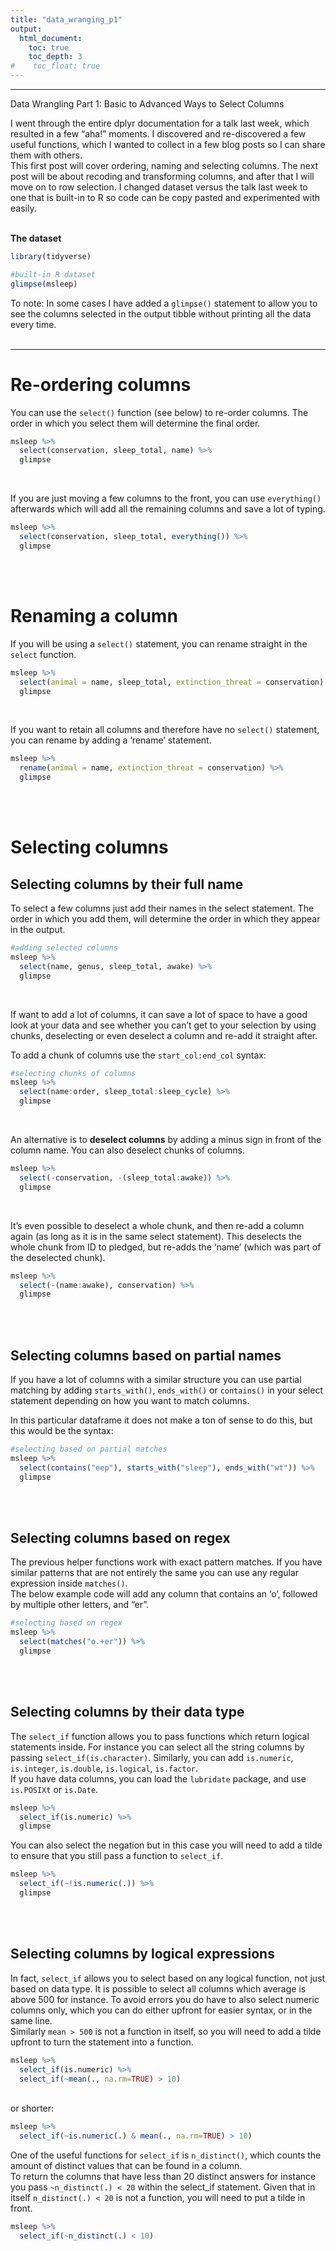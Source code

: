 ```yaml
---
title: "data_wranging_p1"
output:
  html_document:
    toc: true
    toc_depth: 3
#    toc_float: true
---
```



-----

Data Wrangling Part 1: Basic to Advanced Ways to Select Columns

I went through the entire dplyr documentation for a talk last week, which resulted in a few "aha!" moments. I discovered and re-discovered a few useful functions, which I wanted to collect in a few blog posts so I can share them with others.    
This first post will cover ordering, naming and selecting columns. The next post will be about recoding and transforming columns, and after that I will move on to row selection. I changed dataset versus the talk last week to one that is built-in to R so code can be copy pasted and experimented with easily.  
<br>


**The dataset**

```r
library(tidyverse)

#built-in R dataset 
glimpse(msleep)
```

To note: In some cases I have added a `glimpse()` statement to allow you to see the columns selected in the output tibble without printing all the data every time. 
<br><br>

-----



# **Re-ordering columns**
You can use the `select()` function (see below) to re-order columns. The order in which you select them will determine the final order.  
```r
msleep %>%
  select(conservation, sleep_total, name) %>%
  glimpse
```
<br>

If you are just moving a few columns to the front, you can use `everything()` afterwards which will add all the remaining columns and save a lot of typing.
```r
msleep %>%
  select(conservation, sleep_total, everything()) %>%
  glimpse
```
<br><br>


# **Renaming a column**
If you will be using a `select()` statement, you can rename straight in the `select` function. 
```r
msleep %>%
  select(animal = name, sleep_total, extinction_threat = conservation) %>%
  glimpse
```
<br>

If you want to retain all columns and therefore have no `select()` statement, you can rename by adding a 'rename' statement.
```r
msleep %>% 
  rename(animal = name, extinction_threat = conservation) %>%
  glimpse
```
<br><br>


# **Selecting columns**

## **Selecting columns by their full name**
To select a few columns just add their names in the select statement. The order in which you add them, will determine the order in which they appear in the output.
```r
#adding selected columns
msleep %>%
  select(name, genus, sleep_total, awake) %>%
  glimpse
```
<br>

If want to add a lot of columns, it can save a lot of space to have a good look at your data and see whether you can't get to your selection by using chunks, deselecting or even deselect a column and re-add it straight after.  
  
To add a chunk of columns use the `start_col:end_col` syntax:
```r
#selecting chunks of columns
msleep %>%
  select(name:order, sleep_total:sleep_cycle) %>%
  glimpse
```
<br>

An alternative is to **deselect columns** by adding a minus sign in front of the column name. You can also deselect chunks of columns. 
```r
msleep %>% 
  select(-conservation, -(sleep_total:awake)) %>%
  glimpse
```
<br>

It's even possible to deselect a whole chunk, and then re-add a column again (as long as it is in the same select statement). This deselects the whole chunk from ID to pledged, but re-adds the 'name' (which was part of the deselected chunk).
```r
msleep %>%
  select(-(name:awake), conservation) %>%
  glimpse
```
<br><br>




## **Selecting columns based on partial names**
If you have a lot of columns with a similar structure you can use partial matching by adding `starts_with()`, `ends_with()` or `contains()` in your select statement depending on how you want to match columns.
  
In this particular dataframe it does not make a ton of sense to do this, but this would be the syntax:

```r
#selecting based on partial matches
msleep %>%
  select(contains("eep"), starts_with("sleep"), ends_with("wt")) %>%
  glimpse
```
<br><br>





## **Selecting columns based on regex**
The previous helper functions work with exact pattern matches. If you have similar patterns that are not entirely the same you can use any regular expression inside `matches()`.  
The below example code will add any column that contains an 'o', followed by multiple other letters, and "er".

```r
#selecting based on regex
msleep %>%
  select(matches("o.+er")) %>%
  glimpse
```
<br><br>




## **Selecting columns by their data type**
The `select_if` function allows you to pass functions which return logical statements inside. For instance you can select all the string columns by passing `select_if(is.character)`. Similarly, you can add `is.numeric`, `is.integer`, `is.double`, `is.logical`, `is.factor`.  
If you have data columns, you can load the `lubridate` package, and use `is.POSIXt` or `is.Date`.

```r
msleep %>%
  select_if(is.numeric) %>%
  glimpse
```

You can also select the negation but in this case you will need to add a tilde to ensure that you still pass a function to `select_if`.

```r
msleep %>%
  select_if(~!is.numeric(.)) %>%
  glimpse
```
<br><br>
  
  
## **Selecting columns by logical expressions**
In fact, `select_if` allows you to select based on any logical function, not just based on data type. It is possible to select all columns which average is above 500 for instance. To avoid errors you do have to also select numeric columns only, which you can do either upfront for easier syntax, or in the same line.  
Similarly `mean > 500` is not a function in itself, so you will need to add a tilde upfront to turn the statement into a function.  

```r
msleep %>%
  select_if(is.numeric) %>%
  select_if(~mean(., na.rm=TRUE) > 10)
```
<br> 
or shorter:

```r
msleep %>%
  select_if(~is.numeric(.) & mean(., na.rm=TRUE) > 10)
```

One of the useful functions for `select_if` is `n_distinct()`, which counts the amount of distinct values that can be found in a column.  
To return the columns that have less than 20 distinct answers for instance you pass  `~n_distinct(.) < 20` within the select_if statement. Given that in itself `n_distinct(.) < 20` is not a function, you will need to put a tilde in front. 

```r
msleep %>%
  select_if(~n_distinct(.) < 10)
```
